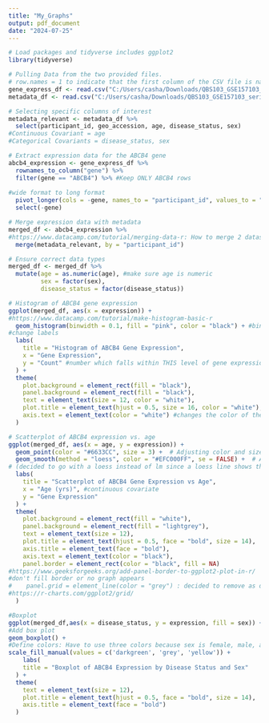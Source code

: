 ```yaml
---
title: "My_Graphs"
output: pdf_document
date: "2024-07-25"
---
```



```r
# Load packages and tidyverse includes ggplot2
library(tidyverse)

# Pulling Data from the two provided files. 
# row.names = 1 to indicate that the first column of the CSV file is names for the data frame.
gene_express_df <- read.csv("C:/Users/casha/Downloads/QBS103_GSE157103_genes.csv", row.names = 1)
metadata_df <- read.csv("C:/Users/casha/Downloads/QBS103_GSE157103_series_matrix.csv")

# Selecting specific columns of interest
metadata_relevant <- metadata_df %>%
  select(participant_id, geo_accession, age, disease_status, sex)
#Continuous Covariant = age
#Categorical Covariants = disease_status, sex

# Extract expression data for the ABCB4 gene
abcb4_expression <- gene_express_df %>%
  rownames_to_column("gene") %>%
  filter(gene == "ABCB4") %>% #Keep ONLY ABCB4 rows
  
#wide format to long format
  pivot_longer(cols = -gene, names_to = "participant_id", values_to = "expression") %>% 
  select(-gene)

# Merge expression data with metadata
merged_df <- abcb4_expression %>%
#https://www.datacamp.com/tutorial/merging-data-r: How to merge 2 datasets in R  
  merge(metadata_relevant, by = "participant_id")

# Ensure correct data types
merged_df <- merged_df %>%
  mutate(age = as.numeric(age), #make sure age is numeric
         sex = factor(sex),
         disease_status = factor(disease_status))
```


```r
# Histogram of ABCB4 gene expression
ggplot(merged_df, aes(x = expression)) +
#https://www.datacamp.com/tutorial/make-histogram-basic-r
  geom_histogram(binwidth = 0.1, fill = "pink", color = "black") + #binwidth is how wide we want each box on histogram
#change labels
  labs(
    title = "Histogram of ABCB4 Gene Expression",
    x = "Gene Expression",
    y = "Count" #number which falls within THIS level of gene expression
  ) +
  theme(
    plot.background = element_rect(fill = "black"),
    panel.background = element_rect(fill = "black"),
    text = element_text(size = 12, color = "white"),
    plot.title = element_text(hjust = 0.5, size = 16, color = "white"),
    axis.text = element_text(color = "white") #changes the color of the numbers on gridlines
  )
```


```r
# Scatterplot of ABCB4 expression vs. age
ggplot(merged_df, aes(x = age, y = expression)) +
  geom_point(color = "#6633CC", size = 3) +  # Adjusting color and size to see points better and I did not like the base "purple" and "blue" http://www.sthda.com/english/wiki/colors-in-r
  geom_smooth(method = "loess", color = "#EFC000FF", se = FALSE) +  # Add a regression line https://stackoverflow.com/questions/15633714/adding-a-regression-line-on-a-ggplot and https://ggplot2.tidyverse.org/reference/geom_smooth.html 
# (decided to go with a loess instead of lm since a loess line shows the higher average gene expression around 40, and the lowest gene expression point at 70 years.
  labs(
    title = "Scatterplot of ABCB4 Gene Expression vs Age",
    x = "Age (yrs)", #continuous covariate
    y = "Gene Expression"
  ) +
  theme(
    plot.background = element_rect(fill = "white"),
    panel.background = element_rect(fill = "lightgrey"),
    text = element_text(size = 12),
    plot.title = element_text(hjust = 0.5, face = "bold", size = 14),
    axis.title = element_text(face = "bold"),
    axis.text = element_text(color = "black"),
    panel.border = element_rect(color = "black", fill = NA)
#https://www.geeksforgeeks.org/add-panel-border-to-ggplot2-plot-in-r/
#don't fill border or no graph appears
#    panel.grid = element_line(color = "grey") : decided to remove as did not help but learned a new technique so if th etheme is changed, may be necessary later to know
#https://r-charts.com/ggplot2/grid/
  )
```



```r
#Boxplot
ggplot(merged_df,aes(x = disease_status, y = expression, fill = sex)) +
#Add box plot
geom_boxplot() + 
#Define colors: Have to use three colors because sex is female, male, and unknown
scale_fill_manual(values = c('darkgreen', 'grey', 'yellow')) + 
    labs(
    title = "Boxplot of ABCB4 Expression by Disease Status and Sex"
  ) +
  theme(
    text = element_text(size = 12),
    plot.title = element_text(hjust = 0.5, face = "bold", size = 14),
    axis.title = element_text(face = "bold")
  )
```

